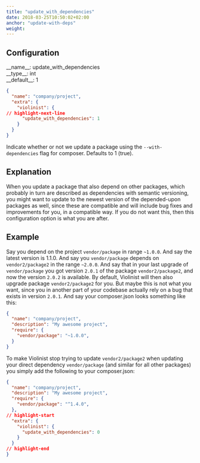 ```yaml
---
title: "update_with_dependencies"
date: 2018-03-25T10:50:02+02:00
anchor: "update-with-deps"
weight: 
---
```


## Configuration

<div className="config-wrapper"><div className="config">__name__: update_with_dependencies</div>
<div className="config">__type__: int</div>
<div className="config">__default__: 1</div></div>

```json showLineNumbers
{
  "name": "company/project",
  "extra": {
    "violinist": {
// highlight-next-line
      "update_with_dependencies": 1
    }
  }
}
```

Indicate whether or not we update a package using the `--with-dependencies` flag for composer. Defaults to 1 (true).

## Explanation

When you update a package that also depend on other packages, which probably in turn are described as dependencies with semantic versioning, you might want to update to the newest version of the depended-upon packages as well, since these are compatible and will include bug fixes and improvements for you, in a compatible way. If you do not want this, then this configuration option is what you are after.

## Example

Say you depend on the project `vendor/package` in range `~1.0.0`. And say the latest version is 1.1.0. And say you `vendor/package` depends on `vendor2/package2` in the range `~2.0.0`. And say that in your last upgrade of `vendor/package` you got version `2.0.1` of the package `vendor2/package2`, and now the version `2.0.2` is available. By default, Violinist will then also upgrade package `vendor2/package2` for you. But maybe this is not what you want, since you in another part of your codebase actually rely on a bug that exists in version `2.0.1`. And say your composer.json looks something like this:

```json showLineNumbers
{
  "name": "company/project",
  "description": "My awesome project",
  "require": {
    "vendor/package": "~1.0.0",
  }
}
```


To make Violinist stop trying to update `vendor2/package2` when updating your direct dependency `vendor/package` (and similar for all other packages) you simply add the following to your composer.json:


```json showLineNumbers
{
  "name": "company/project",
  "description": "My awesome project",
  "require": {
    "vendor/package": "^1.4.0",
  },
// highlight-start
  "extra": {
    "violinist": {
      "update_with_dependencies": 0
    }
  }
// highlight-end
}
```
